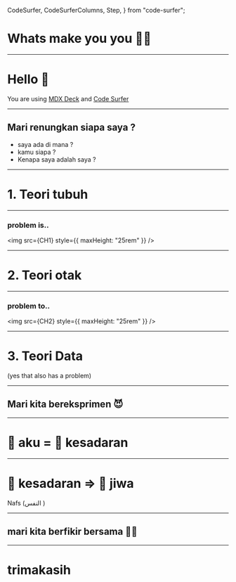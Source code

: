   CodeSurfer,
  CodeSurferColumns,
  Step,
} from "code-surfer";


# Whats make you you 👨‍💻

---

# Hello 👋

You are using [MDX Deck](https://github.com/jxnblk/mdx-deck) and [Code Surfer](https://codesurfer.pomb.us)

---

## Mari renungkan siapa saya ? 
- saya ada di mana ?
- kamu siapa ?
- Kenapa saya adalah saya ?

---

# 1. Teori tubuh

---

### problem is..

<img src={CH1} style={{ maxHeight: "25rem" }} />

---

# 2. Teori otak

---

### problem to..

<img src={CH2} style={{ maxHeight: "25rem" }} />

---

# 3. Teori Data

(yes that also has a problem)

---

## Mari kita bereksprimen 😈

---

# 🧑 aku = 🧠 kesadaran

---

# 🧠 kesadaran => 👻 jiwa
Nafs (النفس ) 

---

## mari kita berfikir bersama 🕵️‍♂️

---

# trimakasih